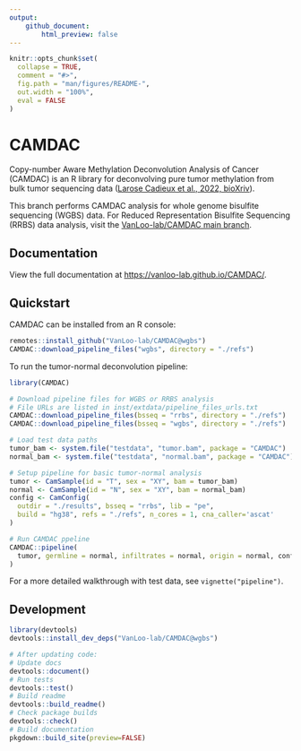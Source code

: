 ```yaml
---
output:
    github_document:
        html_preview: false
---
```


<!-- README.md is generated from README.Rmd. Please edit that file -->

```r
knitr::opts_chunk$set(
  collapse = TRUE,
  comment = "#>",
  fig.path = "man/figures/README-",
  out.width = "100%",
  eval = FALSE
)
```

# CAMDAC

Copy-number Aware Methylation Deconvolution Analysis of Cancer (CAMDAC) is an R library for deconvolving pure tumor methylation from bulk tumor sequencing data ([Larose Cadieux et al., 2022, bioXriv](https://www.biorxiv.org/content/10.1101/2020.11.03.366252v2)).

This branch performs CAMDAC analysis for whole genome bisulfite sequencing (WGBS) data. For Reduced Representation Bisulfite Sequencing (RRBS) data analysis, visit the [VanLoo-lab/CAMDAC main branch](https://github.com/VanLoo-lab/CAMDAC/tree/main).

<!-- badges: start -->
<!-- badges: end -->

## Documentation

View the full documentation at [https://vanloo-lab.github.io/CAMDAC/](https://vanloo-lab.github.io/CAMDAC/).

## Quickstart

CAMDAC can be installed from an R console:

``` r
remotes::install_github("VanLoo-lab/CAMDAC@wgbs")
CAMDAC::download_pipeline_files("wgbs", directory = "./refs")
```

To run the tumor-normal deconvolution pipeline:

```r
library(CAMDAC)

# Download pipeline files for WGBS or RRBS analysis
# File URLs are listed in inst/extdata/pipeline_files_urls.txt
CAMDAC::download_pipeline_files(bsseq = "rrbs", directory = "./refs")
CAMDAC::download_pipeline_files(bsseq = "wgbs", directory = "./refs")

# Load test data paths
tumor_bam <- system.file("testdata", "tumor.bam", package = "CAMDAC")
normal_bam <- system.file("testdata", "normal.bam", package = "CAMDAC")

# Setup pipeline for basic tumor-normal analysis
tumor <- CamSample(id = "T", sex = "XY", bam = tumor_bam)
normal <- CamSample(id = "N", sex = "XY", bam = normal_bam)
config <- CamConfig(
  outdir = "./results", bsseq = "rrbs", lib = "pe",
  build = "hg38", refs = "./refs", n_cores = 1, cna_caller='ascat'
)

# Run CAMDAC ppeline
CAMDAC::pipeline(
  tumor, germline = normal, infiltrates = normal, origin = normal, config
)
```

For a more detailed walkthrough with test data, see `vignette("pipeline")`.

## Development

```r
library(devtools)
devtools::install_dev_deps("VanLoo-lab/CAMDAC@wgbs")

# After updating code:
# Update docs
devtools::document()
# Run tests
devtools::test()
# Build readme
devtools::build_readme()
# Check package builds
devtools::check()
# Build documentation
pkgdown::build_site(preview=FALSE)
```
